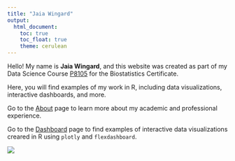 ```yaml
---
title: "Jaia Wingard"
output: 
  html_document:
    toc: true
    toc_float: true
    theme: cerulean
---
```


Hello! My name is **Jaia Wingard**, and this website was created as part of my Data Science Course [P8105](https://p8105.com/index.html) for the Biostatistics Certificate. 

Here, you will find examples of my work in R, including data visualizations, interactive dashboards, and more.

Go to the [About](about.html) page to learn more about my academic and professional experience.

Go to the [Dashboard](dashboard.html) page to find examples of interactive data visualizations creared in R using `plotly` and `flexdashboard`.

![](images/Headshot.jpeg)